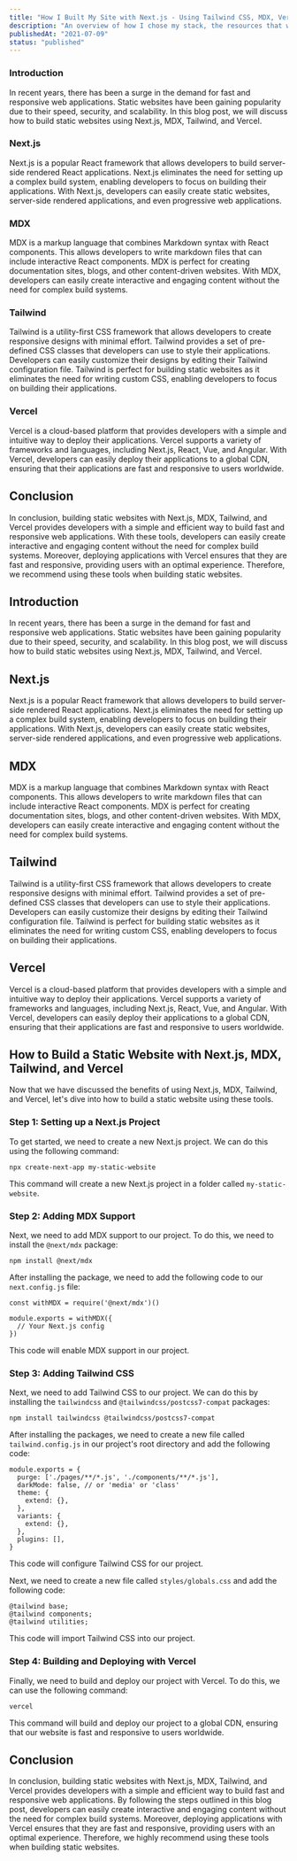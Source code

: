 ```yaml
---
title: "How I Built My Site with Next.js - Using Tailwind CSS, MDX, Vercel - Test for Format"
description: "An overview of how I chose my stack, the resources that were helpful, and my design and content decisions."
publishedAt: "2021-07-09"
status: "published"
---
```


### Introduction

In recent years, there has been a surge in the demand for fast and responsive web applications. Static websites have been gaining popularity due to their speed, security, and scalability. In this blog post, we will discuss how to build static websites using Next.js, MDX, Tailwind, and Vercel.

### Next.js

Next.js is a popular React framework that allows developers to build server-side rendered React applications. Next.js eliminates the need for setting up a complex build system, enabling developers to focus on building their applications. With Next.js, developers can easily create static websites, server-side rendered applications, and even progressive web applications.

### MDX

MDX is a markup language that combines Markdown syntax with React components. This allows developers to write markdown files that can include interactive React components. MDX is perfect for creating documentation sites, blogs, and other content-driven websites. With MDX, developers can easily create interactive and engaging content without the need for complex build systems.

### Tailwind

Tailwind is a utility-first CSS framework that allows developers to create responsive designs with minimal effort. Tailwind provides a set of pre-defined CSS classes that developers can use to style their applications. Developers can easily customize their designs by editing their Tailwind configuration file. Tailwind is perfect for building static websites as it eliminates the need for writing custom CSS, enabling developers to focus on building their applications.

### Vercel

Vercel is a cloud-based platform that provides developers with a simple and intuitive way to deploy their applications. Vercel supports a variety of frameworks and languages, including Next.js, React, Vue, and Angular. With Vercel, developers can easily deploy their applications to a global CDN, ensuring that their applications are fast and responsive to users worldwide.

## Conclusion

In conclusion, building static websites with Next.js, MDX, Tailwind, and Vercel provides developers with a simple and efficient way to build fast and responsive web applications. With these tools, developers can easily create interactive and engaging content without the need for complex build systems. Moreover, deploying applications with Vercel ensures that they are fast and responsive, providing users with an optimal experience. Therefore, we recommend using these tools when building static websites.

## Introduction

In recent years, there has been a surge in the demand for fast and responsive web applications. Static websites have been gaining popularity due to their speed, security, and scalability. In this blog post, we will discuss how to build static websites using Next.js, MDX, Tailwind, and Vercel.

## Next.js

Next.js is a popular React framework that allows developers to build server-side rendered React applications. Next.js eliminates the need for setting up a complex build system, enabling developers to focus on building their applications. With Next.js, developers can easily create static websites, server-side rendered applications, and even progressive web applications.

## MDX

MDX is a markup language that combines Markdown syntax with React components. This allows developers to write markdown files that can include interactive React components. MDX is perfect for creating documentation sites, blogs, and other content-driven websites. With MDX, developers can easily create interactive and engaging content without the need for complex build systems.

## Tailwind

Tailwind is a utility-first CSS framework that allows developers to create responsive designs with minimal effort. Tailwind provides a set of pre-defined CSS classes that developers can use to style their applications. Developers can easily customize their designs by editing their Tailwind configuration file. Tailwind is perfect for building static websites as it eliminates the need for writing custom CSS, enabling developers to focus on building their applications.

## Vercel

Vercel is a cloud-based platform that provides developers with a simple and intuitive way to deploy their applications. Vercel supports a variety of frameworks and languages, including Next.js, React, Vue, and Angular. With Vercel, developers can easily deploy their applications to a global CDN, ensuring that their applications are fast and responsive to users worldwide.

## How to Build a Static Website with Next.js, MDX, Tailwind, and Vercel

Now that we have discussed the benefits of using Next.js, MDX, Tailwind, and Vercel, let's dive into how to build a static website using these tools.

### Step 1: Setting up a Next.js Project

To get started, we need to create a new Next.js project. We can do this using the following command:

```
npx create-next-app my-static-website

```

This command will create a new Next.js project in a folder called `my-static-website`.

### Step 2: Adding MDX Support

Next, we need to add MDX support to our project. To do this, we need to install the `@next/mdx` package:

```
npm install @next/mdx

```

After installing the package, we need to add the following code to our `next.config.js` file:

```
const withMDX = require('@next/mdx')()

module.exports = withMDX({
  // Your Next.js config
})

```

This code will enable MDX support in our project.

### Step 3: Adding Tailwind CSS

Next, we need to add Tailwind CSS to our project. We can do this by installing the `tailwindcss` and `@tailwindcss/postcss7-compat` packages:

```
npm install tailwindcss @tailwindcss/postcss7-compat

```

After installing the packages, we need to create a new file called `tailwind.config.js` in our project's root directory and add the following code:

```
module.exports = {
  purge: ['./pages/**/*.js', './components/**/*.js'],
  darkMode: false, // or 'media' or 'class'
  theme: {
    extend: {},
  },
  variants: {
    extend: {},
  },
  plugins: [],
}

```

This code will configure Tailwind CSS for our project.

Next, we need to create a new file called `styles/globals.css` and add the following code:

```
@tailwind base;
@tailwind components;
@tailwind utilities;

```

This code will import Tailwind CSS into our project.

### Step 4: Building and Deploying with Vercel

Finally, we need to build and deploy our project with Vercel. To do this, we can use the following command:

```
vercel

```

This command will build and deploy our project to a global CDN, ensuring that our website is fast and responsive to users worldwide.

## Conclusion

In conclusion, building static websites with Next.js, MDX, Tailwind, and Vercel provides developers with a simple and efficient way to build fast and responsive web applications. By following the steps outlined in this blog post, developers can easily create interactive and engaging content without the need for complex build systems. Moreover, deploying applications with Vercel ensures that they are fast and responsive, providing users with an optimal experience. Therefore, we highly recommend using these tools when building static websites.
